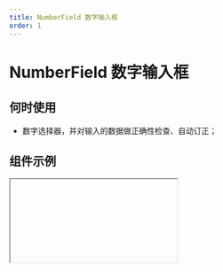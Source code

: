 ```yaml
---
title: NumberField 数字输入框
order: 1
---
```


# NumberField 数字输入框

## 何时使用

- 数字选择器，并对输入的数据做正确性检查、自动订正；

## 组件示例


<Iframe url="https://www.aliwork.com/developer/number-field-v2?isRenderNav=false" />

## 组件属性


<AttrTable
  category="form"
  dataSource={[
    {
      code: 'value',
      type: 'number',
      default: '-',
      desc: '表单组件的默认值',
    },
    {
      code: 'onChange',
      type: '({value: number}) => void',
      default: '-',
      desc: '表单组件值发生改变事件',
    },
    {
      code: 'placeholder',
      type: 'string',
      default: `'请输入数字'`,
      desc: '表单组件占位提示信息',
    },
    {
      code: 'innerBefore',
      type: 'string',
      default: '-',
      desc: '表单组件前缀文案'
    },
    {
      code: 'innerAfter',
      type: 'string',
      default: '-',
      desc: '数字输入框单位文案'
    },
    {
      code: 'thousandsSeparators',
      type: 'boolean',
      default: 'false',
      desc: '是否进行千分位分隔',
    },
    {
      code: 'precision',
      type: 'number',
      default: '0',
      desc: '小数点位数，取值范围在0 - 20',
    },
  ]}
/>
